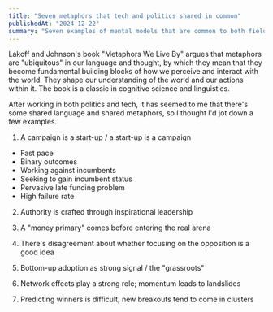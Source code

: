 ```yaml
---
title: "Seven metaphors that tech and politics shared in common"
publishedAt: "2024-12-22"
summary: "Seven examples of mental models that are common to both fields"
---
```


Lakoff and Johnson's book "Metaphors We Live By" argues that metaphors are
"ubiquitous" in our language and thought, by which they mean that they become
fundamental building blocks of how we perceive and interact with the world.
They shape our understanding of the world and our actions within it. The book
is a classic in cognitive science and linguistics.

After working in both politics and tech, it has seemed to me that there's some
shared language and shared metaphors, so I thought I'd jot down a few examples.

1. A campaign is a start-up / a start-up is a campaign

-   Fast pace
-   Binary outcomes
-   Working against incumbents
-   Seeking to gain incumbent status
-   Pervasive late funding problem
-   High failure rate

2. Authority is crafted through inspirational leadership

3. A "money primary" comes before entering the real arena

4. There's disagreement about whether focusing on the opposition is a good idea

5. Bottom-up adoption as strong signal / the "grassroots"

6. Network effects play a strong role; momentum leads to landslides

7. Predicting winners is difficult, new breakouts tend to come in clusters
